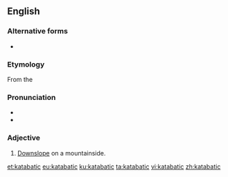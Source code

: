 ==English==

===Alternative forms===
* {{l|en|catabatic}}

===Etymology===
From the {{etyl|grc|en}} {{m|grc|κατάβασις||descent}}

===Pronunciation===
* {{IPA|/kætəˈbætɪk/|lang=en}}
* {{rhymes|ætɪk|lang=en}}

===Adjective===
{{en-adj|-}}
{{wikipedia|Katabatic wind}}

# {{label|en|meteorology|of airflow}} [[downslope|Downslope]] on a mountainside.

[[et:katabatic]]
[[eu:katabatic]]
[[ku:katabatic]]
[[ta:katabatic]]
[[vi:katabatic]]
[[zh:katabatic]]